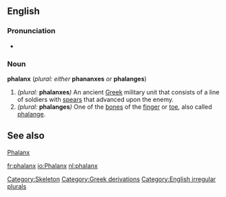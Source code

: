 ==English==

===Pronunciation===
*{{audio|en-us-phalanx.ogg|Audio (US)}}

===Noun===
'''phalanx''' (''plural: either'' '''phananxes''' ''or'' '''phalanges''')

#''(plural:'' '''phalanxes''''')'' An ancient [[Greek]] military unit that consists of a line of soldiers with [[spear]]s that advanced upon the enemy.
#''(plural:'' '''phalanges''''')'' One of the [[bone]]s of the [[finger]] or [[toe]], also called [[phalange]].

==See also==
[[Phalanx]]

[[Category:Skeleton]]
[[Category:Greek derivations]]
[[Category:English irregular plurals]]

[[fr:phalanx]]
[[io:Phalanx]]
[[nl:phalanx]]